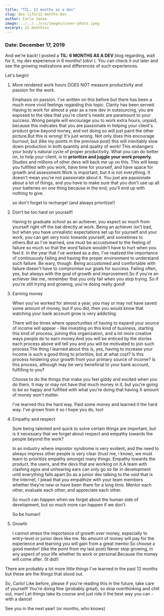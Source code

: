 ```yaml
---
title: "TIL: 12 months as a dev"
slug: dev-life/12-months-dev
author: Carlo Janea
image: ../../../src/images/cover-photo.jpeg
excerpt: 12 monthsss
---
```


### Date: December 17, 2019

And we're back! I posted a **TIL: 6 MONTHS AS A DEV** blog regarding, wait for it, my dev experience in 6 months! (obvi ). You can check it out later and see the growing realizations and differences of such experiences.

Let's begin!

1. More rendered work hours DOES NOT measure productivity and passion for the work.

   Emphasis on passion. I've written on this before but there has been a much more vivid feelings regarding this topic. Clarity has been served. Having to work for almost a year as a new dev in outsourcing, you are exposed to the idea that you're client's needs are paramount to your success. Wrong people will encourage you to work extra hours, unpaid, because this indicates that you are passionate in helping your client's product grow beyond money, and not doing so will just paint the other picture.But this is wrong! It's just wrong. Not only does this encourage burnout, but (like my points in the previous post) this will inevitably slow down production in both quantity and quality of work! This endangers your body's natural cycle of proper productivity. What you can do better on, to help your client, is to **prioritize and juggle your work properly.** Studies and millions of other devs will back me up on this. This will keep you fulfilled with you work, have time for yourself, and have space for growth and assessment.Work is important, but it is not everything. It doesn't mean you're not passionate about it. You just are passionate about a lot of things, and you have to make sure that you don't use up all your batteries on one thing because in the end, you'll end up with nothing to give.

   so don't forget to recharge! (and always prioritize!)

2. Don't be too hard on yourself!

   Having to graduate school as an achiever, you expect so much from yourself right off the bat directly at work. Being an achiever isn't bad, but when you have unrealistic expectations set up for yourself and your work, you can get very toxic towards yourself, and sometimes to others.But as I've learned, one must be accustomed to the feeling of failure so much so that the word failure wouldn't have to hurt when you feel it. In the year that I've worked as a dev, I've realized the importance of continuously failing and having the proper environment to understand such failure. Be wary, though. Being accustomed and comfortable with failure doesn't have to compromise our goals for success. Failing often, yes, but always with the goal of growth and improvement.So if you're an achiever like me, remember that you only fail when you stop trying. So if you're still trying and growing, you're doing really good!

3. Earning money

   When you've worked for almost a year, you may or may not have saved some amount of money, but if you did, then you would know that watching your bank account grow is very addicting.

   There will be times where opportunities of having to expand your source of income will appear - like investing on this kind of business, starting this kind of process, joining this organization, and a lot more creative ways people do to earn money.And you will be enticed by the stories each process above will tell you and you will be motivated to join such process.The thing I learned about this is, yes, having to increase your income is such a good thing to prioritize, but at what cost? Is this process hindering your growth from your primary source of income? Is this process, although may be very beneficial to your bank account, fulfilling to you?

   Choose to do the things that make you feel giddy and excited when you do them. It may or may not have that much money in it, but you're going to be so happy and fulfilled with what you're doing that having X amount of money won't matter.

   I've learned this the hard way. Paid some money and learned it the hard way. I've grown from it so I hope you do, too!

4. Empathy and respect

   Sure being talented and quick to solve certain things are important, but is it necessary that we forget about respect and empathy towards the people beyond the work?

   In an industry where impostor syndrome is very evident, and the need to always impress other people is very clear (trust me, i know), we must learn to prioritize empathy amongst many things. Empathy towards the product, the users, and the devs that are working on it.A team with clashing egos and unhearing ears can only go so far in development until everything falls apart.So as a junior dev talking to the void that is the internet, I plead that you empathize with your team members whether they're new or have been there for a long time. Mentor each other, evaluate each other, and appreciate each other.

   So much can happen when we forget about the human side of development, but so much more can happen if we don't.

   So be human!

5. Growth

   I cannot stress the importance of growth over money, especially to entry-level or junior devs like me. No amount of money will pay for the experience and learning you will gain from a great mentor.So choose a good mentor! (like the point from my last post) Never stop growing, in any aspect of your life whether its work or personal.Because the money will come after. (It did!)

There are probably a lot more little things I've learned in the past 12 months but these are the things that stood out.

So, Carlo! Like before, please if you're reading this in the future, take care of yourself! You're doing fine (probably great), so stop overthinking and chill out, man! Let things take its course and just ride it the best way you can - with a dance!

See you in the next year! (or months, who knows)
